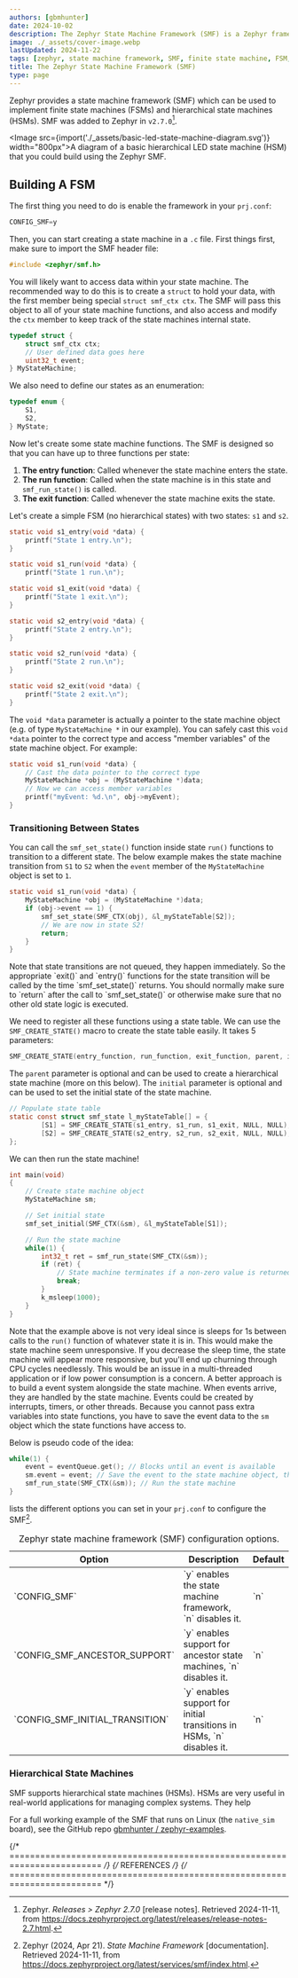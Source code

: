 ```yaml
---
authors: [gbmhunter]
date: 2024-10-02
description: The Zephyr State Machine Framework (SMF) is a Zephyr framework (API) for implementing finite state machines (FSMs) and hierarchical state machines (HSMs).
image: ./_assets/cover-image.webp
lastUpdated: 2024-11-22
tags: [zephyr, state machine framework, SMF, finite state machine, FSM, hierarchical state machine, HSM, state machines, states]
title: The Zephyr State Machine Framework (SMF)
type: page
---
```


Zephyr provides a state machine framework (SMF) which can be used to implement finite state machines (FSMs) and hierarchical state machines (HSMs). SMF was added to Zephyr in `v2.7.0`[^zephyr-release-notes-v2-7-0].

<Image src={import('./_assets/basic-led-state-machine-diagram.svg')} width="800px">A diagram of a basic hierarchical LED state machine (HSM) that you could build using the Zephyr SMF.</Image>

## Building A FSM

The first thing you need to do is enable the framework in your `prj.conf`:

```python
CONFIG_SMF=y
```

Then, you can start creating a state machine in a `.c` file. First things first, make sure to import the SMF header file:

```c
#include <zephyr/smf.h>
```

You will likely want to access data within your state machine. The recommended way to do this is to create a `struct` to hold your data, with the first member being special `struct smf_ctx ctx`. The SMF will pass this object to all of your state machine functions, and also access and modify the `ctx` member to keep track of the state machines internal state.

```c
typedef struct {
    struct smf_ctx ctx;
    // User defined data goes here
    uint32_t event;
} MyStateMachine;
```

We also need to define our states as an enumeration:

```c
typedef enum {
    S1,
    S2,
} MyState;
```

Now let's create some state machine functions. The SMF is designed so that you can have up to three functions per state:

1. **The entry function**: Called whenever the state machine enters the state.
2. **The run function**: Called when the state machine is in this state and `smf_run_state()` is called.
3. **The exit function**: Called whenever the state machine exits the state.

Let's create a simple FSM (no hierarchical states) with two states: `s1` and `s2`.

```c
static void s1_entry(void *data) {
    printf("State 1 entry.\n");
}

static void s1_run(void *data) {
    printf("State 1 run.\n");

static void s1_exit(void *data) {
    printf("State 1 exit.\n");
}

static void s2_entry(void *data) {
    printf("State 2 entry.\n");
}

static void s2_run(void *data) {
    printf("State 2 run.\n");
}

static void s2_exit(void *data) {
    printf("State 2 exit.\n");
}
```

The `void *data` parameter is actually a pointer to the state machine object (e.g. of type `MyStateMachine *` in our example). You can safely cast this `void *data` pointer to the correct type and access "member variables" of the state machine object. For example:

```c
static void s1_run(void *data) {
    // Cast the data pointer to the correct type
    MyStateMachine *obj = (MyStateMachine *)data;
    // Now we can access member variables
    printf("myEvent: %d.\n", obj->myEvent);
}
```

### Transitioning Between States

You can call the `smf_set_state()` function inside state `run()` functions to transition to a different state. The below example makes the state machine transition from `S1` to `S2` when the `event` member of the `MyStateMachine` object is set to `1`.

```c
static void s1_run(void *data) {
    MyStateMachine *obj = (MyStateMachine *)data;
    if (obj->event == 1) {
        smf_set_state(SMF_CTX(obj), &l_myStateTable[S2]);
        // We are now in state S2!
        return;
    }
}
```

<Aside type="tip">
Note that state transitions are not queued, they happen immediately. So the appropriate `exit()` and `entry()` functions for the state transition will be called by the time `smf_set_state()` returns. You should normally make sure to `return` after the call to `smf_set_state()` or otherwise make sure that no other old state logic is executed.
</Aside>

We need to register all these functions using a state table. We can use the `SMF_CREATE_STATE()` macro to create the state table easily. It takes 5 parameters:

```c
SMF_CREATE_STATE(entry_function, run_function, exit_function, parent, initial)
```

The `parent` parameter is optional and can be used to create a hierarchical state machine (more on this below). The `initial` parameter is optional and can be used to set the initial state of the state machine.

```c
// Populate state table
static const struct smf_state l_myStateTable[] = {
        [S1] = SMF_CREATE_STATE(s1_entry, s1_run, s1_exit, NULL, NULL),
        [S2] = SMF_CREATE_STATE(s2_entry, s2_run, s2_exit, NULL, NULL),
};
```

We can then run the state machine!

```c
int main(void)
{
    // Create state machine object
    MyStateMachine sm;

    // Set initial state
    smf_set_initial(SMF_CTX(&sm), &l_myStateTable[S1]);

    // Run the state machine
    while(1) {
        int32_t ret = smf_run_state(SMF_CTX(&sm));
        if (ret) {
            // State machine terminates if a non-zero value is returned
            break;
        }
        k_msleep(1000);
    }
}
```

Note that the example above is not very ideal since is sleeps for 1s between calls to the `run()` function of whatever state it is in. This would make the state machine seem unresponsive. If you decrease the sleep time, the state machine will appear more responsive, but you'll end up churning through CPU cycles needlessly. This would be an issue in a multi-threaded application or if low power consumption is a concern. A better approach is to build a event system alongside the state machine. When events arrive, they are handled by the state machine. Events could be created by interrupts, timers, or other threads. Because you cannot pass extra variables into state functions, you have to save the event data to the `sm` object which the state functions have access to.

Below is pseudo code of the idea:

```c
while(1) {
    event = eventQueue.get(); // Blocks until an event is available
    sm.event = event; // Save the event to the state machine object, this is the only way to get data "into" the state machine
    smf_run_state(SMF_CTX(&sm)); // Run the state machine
}
```

<IRef iref="tbl-smf-prj-conf-options" /> lists the different options you can set in your `prj.conf` to configure the SMF[^zephyr-docs-smf].

<table data-iref="tbl-smf-prj-conf-options">
  <thead>
    <tr>
      <th>Option</th>
      <th>Description</th>
      <th>Default</th>
    </tr>
  </thead>
  <tbody>
    <tr>
      <td>`CONFIG_SMF`</td>
      <td>`y` enables the state machine framework, `n` disables it.</td>
      <td>`n`</td>
    </tr>
    <tr>
      <td>`CONFIG_SMF_ANCESTOR_SUPPORT`</td>
      <td>`y` enables support for ancestor state machines, `n` disables it.</td>
      <td>`n`</td>
    </tr>
    <tr>
      <td>`CONFIG_SMF_INITIAL_TRANSITION`</td>
      <td>`y` enables support for initial transitions in HSMs, `n` disables it.</td>
      <td>`n`</td>
    </tr>
  </tbody>
  <caption>Zephyr state machine framework (SMF) configuration options.</caption>
</table>

### Hierarchical State Machines

SMF supports hierarchical state machines (HSMs). HSMs are very useful in real-world applications for managing complex systems. They help 

For a full working example of the SMF that runs on Linux (the `native_sim` board), see the GitHub repo [gbmhunter / zephyr-examples](https://github.com/gbmhunter/zephyr-examples/tree/main/apps/state-machine-framework).

{/* ======================================================================== */}
{/* REFERENCES */}
{/* ======================================================================== */}

[^zephyr-docs-smf]: Zephyr (2024, Apr 21). _State Machine Framework_ [documentation]. Retrieved 2024-11-11, from https://docs.zephyrproject.org/latest/services/smf/index.html.
[^zephyr-release-notes-v2-7-0]: Zephyr. _Releases > Zephyr 2.7.0_ [release notes]. Retrieved 2024-11-11, from https://docs.zephyrproject.org/latest/releases/release-notes-2.7.html.
